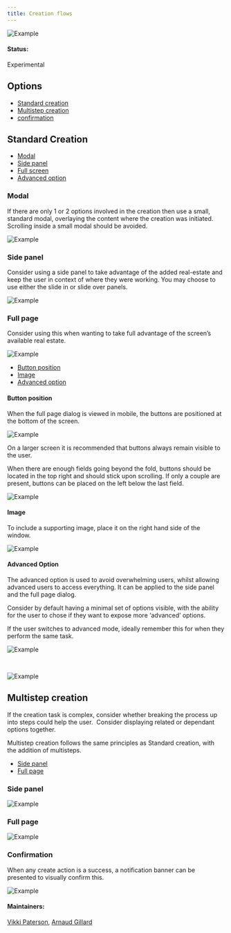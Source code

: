 ```yaml
---
title: Creation flows
---
```



<ImageComponent cols="8">

![Example](images/1.png)

</ImageComponent>


#### Status:

Experimental

## Options

<AnchorLinks>

- [Standard creation](#standard-creation)
- [Multistep creation](#multistep-creation)
- [confirmation](#confirmation)

</AnchorLinks>


## Standard Creation

<AnchorLinks small>

- [Modal](#modal)
- [Side panel](#side-panel)
- [Full screen](#full-screen)
- [Advanced option](#advanced-option)

</AnchorLinks>

### Modal
If there are only 1 or 2 options involved in the creation then use a small, standard modal, overlaying the content where the creation was initiated. Scrolling inside a small modal should be avoided. 

<ImageComponent cols="8">

![Example](images/2.png)

</ImageComponent>


### Side panel
Consider using a side panel to take advantage of the added real-estate and keep the user in context of where they were working. You may choose to use either the slide in or slide over panels.


<ImageComponent cols="8">

![Example](images/3.png)

</ImageComponent>

### Full page
Consider using this when wanting to take full advantage of the screen’s available real estate. 

<ImageComponent cols="8">

![Example](images/4.png)

</ImageComponent>

<AnchorLinks small>

- [Button position](#button-position)
- [Image](#Image)
- [Advanced option](#advanced-option)

</AnchorLinks>

#### Button position
When the full page dialog is viewed in mobile, the buttons are positioned at the bottom of the screen.

<ImageComponent cols="8">

![Example](images/5.png)

</ImageComponent>

On a larger screen it is recommended that buttons always remain visible to the user.

When there are enough fields going beyond the fold, buttons should be located in the top right and should stick upon scrolling. If only a couple are present, buttons can be placed on the left below the last field. 

<ImageComponent cols="8">

![Example](images/6.png)

</ImageComponent>

#### Image
To include a supporting image, place it on the right hand side of the window. 

<ImageComponent cols="8">

![Example](images/7.png)

</ImageComponent>

#### Advanced Option

The advanced option is used to avoid overwhelming users, whilst allowing advanced users to access everything. It can be applied to the side panel and the full page dialog.

Consider by default having a minimal set of options visible, with the ability for the user to chose if they want to expose more ‘advanced’ options.

If the user switches to advanced mode, ideally remember this for when they perform the same task.

<ImageComponent cols="4">

![Example](images/8.png)

</ImageComponent>
<br />
<ImageComponent cols="8">

![Example](images/9.png)

</ImageComponent>


## Multistep creation
If the creation task is complex, consider whether breaking the process up into steps could help the user.  Consider displaying related or dependant options together.

Multistep creation follows the same principles as Standard creation, with the addition of multisteps.


<AnchorLinks small>

- [Side panel](#side-panel)
- [Full page](#full-page)

</AnchorLinks>

### Side panel
<ImageComponent cols="8">

![Example](images/10.png)

</ImageComponent>

### Full page
<ImageComponent cols="8">

![Example](images/11.png)

</ImageComponent>

### Confirmation
When any create action is a success, a notification banner can be presented to visually confirm this. 

<ImageComponent cols="8">

![Example](images/12.png)

</ImageComponent>


#### Maintainers:

[Vikki Paterson](https://github.ibm.com/VICTORIA), [Arnaud Gillard](https://github.ibm.com/Arnaud-Gillard)